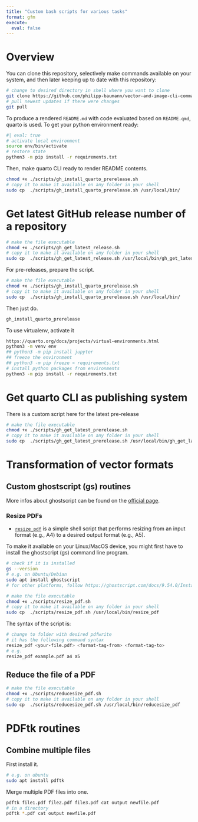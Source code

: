 ```yaml
---
title: "Custom bash scripts for various tasks"
format: gfm
execute:
  eval: false
---
```


# Overview

You can clone this repository, selectively make commands available on your system, and then later keeping up to date with this repository:

```bash
# change to desired directory in shell where you want to clone
git clone https://github.com/philipp-baumann/vector-and-image-cli-commands.git
# pull newest updates if there were changes
git pull
```

To produce a rendered `README.md` with code evaluated based on `README.qmd`, quarto is used. To get your python environment ready:

```bash
#| eval: true
# activate local environment
source env/bin/activate
# restore state
python3 -m pip install -r requirements.txt
```

Then, make quarto CLI ready to render README contents.

```bash
chmod +x ./scripts/gh_install_quarto_prerelease.sh
# copy it to make it available on any folder in your shell
sudo cp  ./scripts/gh_install_quarto_prerelease.sh /usr/local/bin/
```



# Get latest GitHub release number of a repository

```bash
# make the file executable
chmod +x ./scripts/gh_get_latest_release.sh
# copy it to make it available on any folder in your shell
sudo cp  ./scripts/gh_get_latest_release.sh /usr/local/bin/gh_get_latest_release
```

For pre-releases, prepare the script.

```bash
# make the file executable
chmod +x ./scripts/gh_install_quarto_prerelease.sh
# copy it to make it available on any folder in your shell
sudo cp  ./scripts/gh_install_quarto_prerelease.sh /usr/local/bin/
```

Then just do.

```bash
gh_install_quarto_prerelease
```

To use virtualenv, activate it

```bash
https://quarto.org/docs/projects/virtual-environments.html
python3 -m venv env
## python3 -m pip install jupyter
## freeze the environment
## python3 -m pip freeze > requirements.txt
# install python packages from environments
python3 -m pip install -r requirements.txt
```

# Get quarto CLI as publishing system

There is a custom script here for the latest pre-release

```bash
# make the file executable
chmod +x ./scripts/gh_get_latest_prerelease.sh
# copy it to make it available on any folder in your shell
sudo cp  ./scripts/gh_get_latest_prerelease.sh /usr/local/bin/gh_get_latest_prerelease
```

# Transformation of vector formats

## Custom ghostscript (gs) routines

More infos about ghostscript can be found on the [official page](https://www.ghostscript.com/).

### Resize PDFs

- [`resize_pdf`](scripts/resize_pdf.sh) is a simple shell script that performs resizing from an input format (e.g., A4) to a desired output format (e.g., A5).

To make it available on your Linux/MacOS device, you might first
have to install the ghostscript (gs) command line program.

```bash
# check if it is installed
gs --version
# e.g. on Ubuntu/Debian
sudo apt install ghostscript
# for other platforms, follow https://ghostscript.com/docs/9.54.0/Install.htm
```


```bash
# make the file executable
chmod +x ./scripts/resize_pdf.sh
# copy it to make it available on any folder in your shell
sudo cp  ./scripts/resize_pdf.sh /usr/local/bin/resize_pdf
```

The syntax of the script is:

```bash
# change to folder with desired pdfwrite
# it has the following command syntax
resize_pdf <your-file.pdf> <format-tag-from> <format-tag-to>
# e.g.
resize_pdf example.pdf a4 a5
```

## Reduce the file of a PDF

```bash
# make the file executable
chmod +x ./scripts/reducesize_pdf.sh
# copy it to make it available on any folder in your shell
sudo cp  ./scripts/reducesize_pdf.sh /usr/local/bin/reducesize_pdf
```

# PDFtk routines

## Combine multiple files

First install it.

```bash
# e.g. on ubuntu
sudo apt install pdftk
```

Merge multiple PDF files into one.

```bash
pdftk file1.pdf file2.pdf file3.pdf cat output newfile.pdf
# in a directory
pdftk *.pdf cat output newfile.pdf
```
